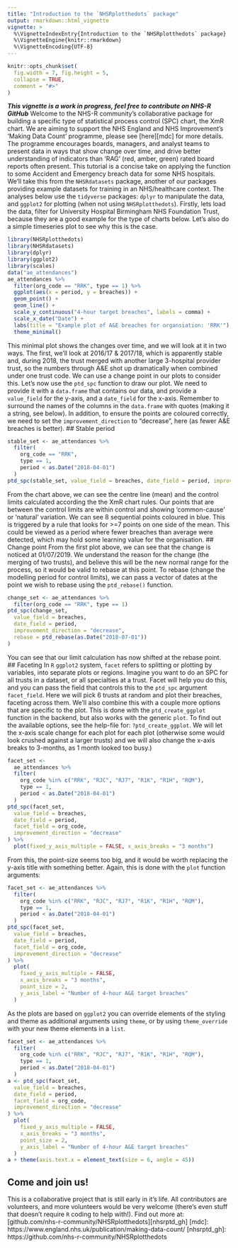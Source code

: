 ```yaml
---
title: "Introduction to the `NHSRplotthedots` package"
output: rmarkdown::html_vignette
vignette: >
  %\VignetteIndexEntry{Introduction to the `NHSRplotthedots` package}
  %\VignetteEngine{knitr::rmarkdown}
  %\VignetteEncoding{UTF-8}
---
```

```r
knitr::opts_chunk$set(
  fig.width = 7, fig.height = 5,
  collapse = TRUE,
  comment = "#>"
)
```
___This vignette is a work in progress, feel free to contribute on NHS-R GitHub___
Welcome to the NHS-R community's collaborative package for building a specific type of statistical process control (SPC) chart, the XmR chart.  We are aiming to support the NHS England and NHS Improvement's 'Making Data Count' programme, please see [here][mdc] for more details.  The programme encourages boards, managers, and analyst teams to present data in ways that show change over time, and drive better understanding of indicators than 'RAG' (red, amber, green) rated board reports often present.
This tutorial is a concise take on applying the function to some Accident and Emergency breach data for some NHS hospitals.  We'll take this from the `NHSRdatasets` package, another of our packages providing example datasets for training in an NHS/healthcare context.
The analyses below use the `tidyverse` packages: `dplyr` to manipulate the data, and `ggplot2` for plotting (when not using `NHSRplotthedots`).
Firstly, lets load the data, filter for University Hospital Birmingham NHS Foundation Trust, because they are a good example for the type of charts below.  Let's also do a simple timeseries plot to see why this is the case.
```r
library(NHSRplotthedots)
library(NHSRdatasets)
library(dplyr)
library(ggplot2)
library(scales)
data("ae_attendances")
ae_attendances %>%
  filter(org_code == "RRK", type == 1) %>%
  ggplot(aes(x = period, y = breaches)) +
  geom_point() +
  geom_line() +
  scale_y_continuous("4-hour target breaches", labels = comma) +
  scale_x_date("Date") +
  labs(title = "Example plot of A&E breaches for organsiation: 'RRK'") +
  theme_minimal()
```
This minimal plot shows the changes over time, and we will look at it in two ways.  The first, we'll look at 2016/17 & 2017/18, which is apparently stable and, during 2018, the trust merged with another large 3-hospital provider trust, so the numbers through A&E shot up dramatically when combined under one trust code.  We can use a change point in our plots to consider this.
Let's now use the `ptd_spc` function to draw our plot.  We need to provide it with a `data.frame` that contains our data, and provide a `value_field` for the y-axis, and a `date_field` for the x-axis.  Remember to surround the names of the columns in the `data.frame` with quotes (making it a string, see below). In addition, to ensure the points are coloured correctly, we need to set the `improvement_direction` to "decrease", here (as fewer A&E breaches is better).
## Stable period
```r
stable_set <- ae_attendances %>%
  filter(
    org_code == "RRK",
    type == 1,
    period < as.Date("2018-04-01")
  )
ptd_spc(stable_set, value_field = breaches, date_field = period, improvement_direction = "decrease")
```
From the chart above, we can see the centre line (mean) and the control limits calculated according the the XmR chart rules.  Our points that are between the control limits are within control and showing 'common-cause' or 'natural' variation.  We can see 8 sequential points coloured in blue.  This is triggered by a rule that looks for >=7 points on one side of the mean.  This could be viewed as a period where fewer breaches than average were detected, which may hold some learning value for the organisation.
## Change point
From the first plot above, we can see that the change is noticed at 01/07/2019.  We understand the reason for the change (the merging of two trusts), and believe this will be the new normal range for the process, so it would be valid to rebase at this point. To rebase (change the modelling period for control limits), we can pass a vector of dates at the point we wish to rebase using the `ptd_rebase()` function.
```r
change_set <- ae_attendances %>%
  filter(org_code == "RRK", type == 1)
ptd_spc(change_set,
  value_field = breaches,
  date_field = period,
  improvement_direction = "decrease",
  rebase = ptd_rebase(as.Date("2018-07-01"))
)
```
You can see that our limit calculation has now shifted at the rebase point.
## Faceting
In `R` `ggplot2` system, `facet` refers to splitting or plotting by variables, into separate plots or regions.  Imagine you want to do an SPC for all trusts in a dataset, or all specialties at a trust.  Facet will help you do this, and you can pass the field that controls this to the `ptd_spc` argument `facet_field `.
Here we will pick 6 trusts at random and plot their breaches, faceting across them.
We'll also combine this with a couple more options that are specific to the plot. This is done with the `ptd_create_ggplot` function in the backend, but also works with the generic `plot`.  To find out the available options, see the help-file for: `?ptd_create_ggplot`.  We will let the x-axis scale change for each plot for each plot (otherwise some would look crushed against a larger trusts) and we will also change the x-axis breaks to 3-months, as 1 month looked too busy.)
```r
facet_set <-
  ae_attendances %>%
  filter(
    org_code %in% c("RRK", "RJC", "RJ7", "R1K", "R1H", "RQM"),
    type == 1,
    period < as.Date("2018-04-01")
  )
ptd_spc(facet_set,
  value_field = breaches,
  date_field = period,
  facet_field = org_code,
  improvement_direction = "decrease"
) %>%
  plot(fixed_y_axis_multiple = FALSE, x_axis_breaks = "3 months")
```
From this, the point-size seems too big, and it would be worth replacing the y-axis title with something better.  Again, this is done with the `plot` function arguments:
```r
facet_set <- ae_attendances %>%
  filter(
    org_code %in% c("RRK", "RJC", "RJ7", "R1K", "R1H", "RQM"),
    type == 1,
    period < as.Date("2018-04-01")
  )
ptd_spc(facet_set,
  value_field = breaches,
  date_field = period,
  facet_field = org_code,
  improvement_direction = "decrease"
) %>%
  plot(
    fixed_y_axis_multiple = FALSE,
    x_axis_breaks = "3 months",
    point_size = 2,
    y_axis_label = "Number of 4-hour A&E target breaches"
  )
```
As the plots are based on `ggplot2` you can override elements of the styling and theme as additional arguments using `theme`, or by using `theme_override` with your new theme elements in a `list`.
```r
facet_set <- ae_attendances %>%
  filter(
    org_code %in% c("RRK", "RJC", "RJ7", "R1K", "R1H", "RQM"),
    type == 1,
    period < as.Date("2018-04-01")
  )
a <- ptd_spc(facet_set,
  value_field = breaches,
  date_field = period,
  facet_field = org_code,
  improvement_direction = "decrease"
) %>%
  plot(
    fixed_y_axis_multiple = FALSE,
    x_axis_breaks = "3 months",
    point_size = 2,
    y_axis_label = "Number of 4-hour A&E target breaches"
  )
a + theme(axis.text.x = element_text(size = 6, angle = 45))
```
## Come and join us!
This is a collaborative project that is still early in it's life.  All contributors are volunteers, and more volunteers would be very welcome (there's even stuff that doesn't require `R` coding to help with!).  Find out more at: [github.com/nhs-r-community/NHSRplotthedots][nhsrptd_gh]
[mdc]: https://www.england.nhs.uk/publication/making-data-count/
[nhsrptd_gh]: https://github.com/nhs-r-community/NHSRplotthedots